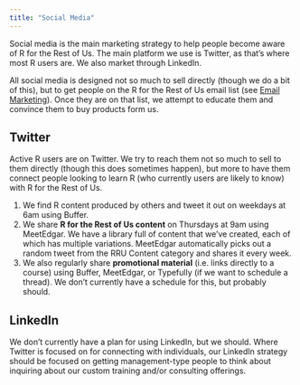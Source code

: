 ```yaml
---
title: "Social Media"
---
```


Social media is the main marketing strategy to help people become aware of R for the Rest of Us. The main platform we use is Twitter, as that's where most R users are. We also market through LinkedIn.

All social media is designed not so much to sell directly (though we do a bit of this), but to get people on the R for the Rest of Us email list (see [Email Marketing](https://www.notion.so/Email-Marketing-cd082f1d53b44cfd9ab210648f72ebe3)). Once they are on that list, we attempt to educate them and convince them to buy products form us.

## Twitter

Active R users are on Twitter. We try to reach them not so much to sell to them directly (though this does sometimes happen), but more to have them connect people looking to learn R (who currently users are likely to know) with R for the Rest of Us. 

1. We find R content produced by others and tweet it out on weekdays at 6am using Buffer.
2. We share **R for the Rest of Us content** on Thursdays at 9am using MeetEdgar. We have a library full of content that we've created, each of which has multiple variations. MeetEdgar automatically picks out a random tweet from the RRU Content category and shares it every week.
3. We also regularly share **promotional material** (i.e. links directly to a course) using Buffer, MeetEdgar, or Typefully (if we want to schedule a thread). We don't currently have a schedule for this, but probably should.

## LinkedIn

We don't currently have a plan for using LinkedIn, but we should. Where Twitter is focused on for connecting with individuals, our LinkedIn strategy should be focused on getting management-type people to think about inquiring about our custom training and/or consulting offerings.
